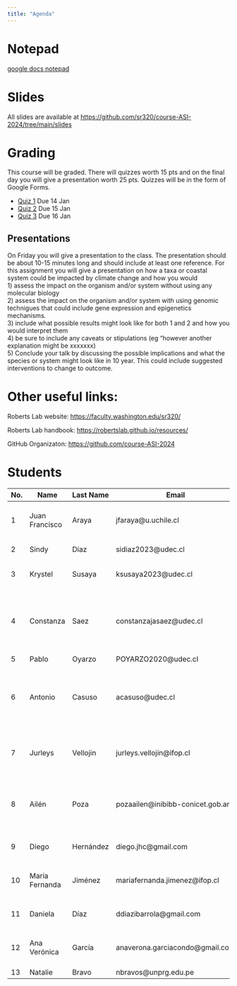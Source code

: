 ```yaml
---
title: "Agenda"
---
```



# Notepad

[google docs notepad](https://docs.google.com/document/d/1hEh-KW_sLq0EjMR5IuQjB8H629X2exJZbFefLs6upqE/edit?usp=sharing)

# Slides
All slides are available at
<https://github.com/sr320/course-ASI-2024/tree/main/slides>



# Grading
This course will be graded. There will quizzes worth 15 pts and on the final day you will give a presentation worth 25 pts. Quizzes will be in the form of Google Forms. 

- [Quiz 1](https://forms.gle/tkFgrNQ2Qw8HEEhT8) Due 14 Jan
- [Quiz 2](https://forms.gle/RiUEqEurwSVQyZBdA) Due 15 Jan
- [Quiz 3](https://forms.gle/VR5TnDug2ACEZQ9EA) Due 16 Jan




## Presentations

On Friday you will give a presentation to the class. The presentation should be about 10-15 minutes long and should include at least one reference. For this assignment you will give a presentation on how a taxa or coastal system could be impacted by climate change and how you would     
1) assess the impact on the organism and/or system without using any molecular biology    
2) assess the impact on the organism and/or system with using genomic technigues that could include gene expression and epigenetics mechanisms.    
3) include what possible results might look like for both 1 and 2 and how you would interpret them     
4) be sure to include any caveats or stipulations (eg "however another explanation might be xxxxxxx)     
5) Conclude your talk by discussing the possible implications and what the species or system might look like in 10 year. This could include suggested interventions to change to outcome.





# Other useful links:

Roberts Lab website: <https://faculty.washington.edu/sr320/>

Roberts Lab handbook: <https://robertslab.github.io/resources/>

GitHub Organizaton: <https://github.com/course-ASI-2024>






# Students

| No. | Name            | Last Name | Email                        | Title/Position                                         |
|-----|-----------------|-----------|------------------------------|--------------------------------------------------------|
| 1   | Juan Francisco  | Araya     | jfaraya@u.uchile.cl          | PhD (c) in Systematics and Biodiversity                |
| 2   | Sindy           | Díaz      | sidiaz2023@udec.cl           | PhD Student MaReA                                      |
| 3   | Krystel         | Susaya    | ksusaya2023@udec.cl          | MSc Student in Oceanography                            |
| 4   | Constanza       | Saez      | constanzajasaez@udec.cl      | MSc en Preventive Veterinary Medicine. Research assistant at INCAR |
| 5   | Pablo           | Oyarzo    | POYARZO2020@udec.cl          |                                                        |
| 6   | Antonio         | Casuso    | acasuso@udec.cl              | Ph.D. in Cs. mention in Management of Renewable Aquatic Resources (MaReA). |
| 7   | Jurleys         | Vellojin  | jurleys.vellojin@ifop.cl     | PhD in Aquaculture Sciences, Researcher, IFOP          |
| 8   | Ailén           | Poza      | pozaailen@inibibb-conicet.gob.ar | PhD in Biology. Postdoc Centro I-Mar, Universidad de Los Lagos |
| 9   | Diego           | Hernández | diego.jhc@gmail.com          | MSc in Oceanography PUCV                               |
| 10  | María Fernanda  | Jiménez   | mariafernanda.jimenez@ifop.cl | PhD in Aquaculture, Researcher, IFOP                   |
| 11  | Daniela         | Díaz      | ddiazibarrola@gmail.com      | PhD Student in Aquaculture Sciences                    |
| 12  | Ana Verónica    | García    | anaverona.garciacondo@gmail.com | Aquaculture Engineer, Researcher INOCAR               |
| 13  | Natalie         | Bravo     | nbravos@unprg.edu.pe         | Biologist                                              |






